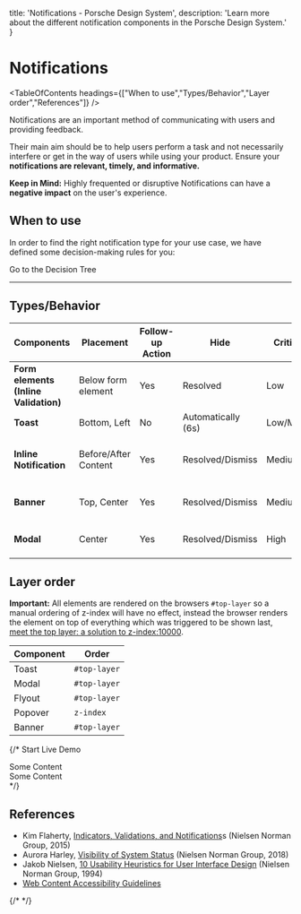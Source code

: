 
  title: 'Notifications - Porsche Design System',
  description: 'Learn more about the different notification components in the Porsche Design System.'
}

# Notifications

<TableOfContents headings={["When to use","Types/Behavior","Layer order","References"]} />

Notifications are an important method of communicating with users and providing feedback.

Their main aim should be to help users perform a task and not necessarily interfere or get in the way of users while
using your product. Ensure your **notifications are relevant, timely, and informative.**

**Keep in Mind:** Highly frequented or disruptive Notifications can have a **negative impact** on the user's experience.

## When to use

In order to find the right notification type for your use case, we have defined some decision-making rules for you:

<PLink href="patterns/notifications/decision-tree">Go to the Decision Tree</PLink>

---

## Types/Behavior

| Components                            | Placement            | Follow-up Action | Hide               | Criticality | States                           |
| ------------------------------------- | -------------------- | ---------------- | ------------------ | ----------- | -------------------------------- |
| **Form elements (Inline Validation)** | Below form element   | Yes              | Resolved           | Low         | Success, Error                   |
| **Toast**                             | Bottom, Left         | No               | Automatically (6s) | Low/Medium  | Neutral, Success                 |
| **Inline Notification**               | Before/After Content | Yes              | Resolved/Dismiss   | Medium      | Neutral, Success, Warning, Error |
| **Banner**                            | Top, Center          | Yes              | Resolved/Dismiss   | Medium/High | Neutral, Warning, Error          |
| **Modal**                             | Center               | Yes              | Resolved/Dismiss   | High        | Neutral, Warning, Error          |

## Layer order

**Important:** All elements are rendered on the browsers `#top-layer` so a manual ordering of z-index will
have no effect, instead the browser renders the element on top of everything which was triggered to be shown last, [meet the top layer: a solution to z-index:10000](https://developer.chrome.com/blog/what-is-the-top-layer).

| Component                                                                                                                         | Order                         |
| --------------------------------------------------------------------------------------------------------------------------------- | ------------------------------- |
| Toast                                                                                                                             | `#top-layer`  |
| Modal                                                                                                                             | `#top-layer`  |
| Flyout                                                                                                                            | `#top-layer` |
| Popover | `z-index`            |
| Banner                                                                                                                            | `#top-layer` |

{/* <p-button :theme="this.$store.getters.storefrontTheme" v-on:click="startDemo()">Start Live Demo</p-button>

<p-toast :theme="this.$store.getters.storefrontTheme" ref="toast"></p-toast>

<div>
  <p-modal :theme="this.$store.getters.storefrontTheme" ref="modal" heading="Some Heading" :open="isModalOpen">
  <p-text :theme="this.$store.getters.storefrontTheme">Some Content</p-text>
</p-modal>
</div>

<div>
  <p-flyout :theme="this.$store.getters.storefrontTheme" ref="flyout" :open="isFlyoutOpen">
  <p-text :theme="this.$store.getters.storefrontTheme">Some Content</p-text>
</p-flyout>
</div> */}

## References

- Kim Flaherty,
[Indicators, Validations, and Notifications](https://nngroup.com/articles/indicators-validations-notifications)s
(Nielsen Norman Group, 2015)
- Aurora Harley, [Visibility of System Status](https://nngroup.com/articles/visibility-system-status) (Nielsen Norman
Group, 2018)
- Jakob Nielsen,
[10 Usability Heuristics for User Interface Design](https://nngroup.com/articles/ten-usability-heuristics) (Nielsen
Norman Group, 1994)
- [Web Content Accessibility Guidelines](https://w3.org/WAI/standards-guidelines/wcag)

{/* <script lang="ts">import Vue from 'vue';
    BANNER_Z_INDEX,
    FLYOUT_Z_INDEX,
    MODAL_Z_INDEX,
    POPOVER_Z_INDEX,
    TOAST_Z_INDEX
  } from '@porsche-design-system/components/src/constants';

  @Component
    isModalOpen = false;
    isFlyoutOpen = false;
    isBannerOpen = false;
    toastCounter = 1;

    zIndexes = {
    toast: TOAST_Z_INDEX,
    modal: MODAL_Z_INDEX,
    flyout: FLYOUT_Z_INDEX,
    popover: POPOVER_Z_INDEX,
    banner: BANNER_Z_INDEX,
  };

    mounted() {
    this.$refs.modal.addEventListener('dismiss', () => this.isModalOpen = false);
    this.$refs.flyout.addEventListener('dismiss', () => this.isFlyoutOpen = false);
  }

    startDemo() {
    this.$refs.popover.shadowRoot.querySelector('button').click();
    this.$refs.toast.addMessage({ text: `Some message ${this.toastCounter}`});
    this.toastCounter++;
    this.isModalOpen = true;
    this.isFlyoutOpen = true;
    if(!this.isBannerOpen){
    this.openBanner();
  }
  };

    openBanner() {
    const el = document.createElement('p-banner');
    el.innerHTML = `
      <span slot="title">Some banner title</span>
      <span slot="description">Some banner description.</span>
    `;
    document.getElementById('app').append(el);

    this.isBannerOpen = true;
    el.theme = this.$store.getters.storefrontTheme;
    el.open = true;

    el.addEventListener('dismiss', () => {
    this.isBannerOpen = false;
    el.open = false;
  });
  };
  }
</script> */}

